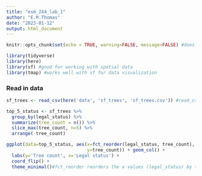 ```yaml
---
title: "esm_244_lab_1"
author: "E.M.Thomas"
date: "2023-01-12"
output: html_document
---
```


```r
knitr::opts_chunk$set(echo = TRUE, warning=FALSE, message=FALSE) #does it for every code chunk

library(tidyverse)
library(here)
library(sf) #good for working with spatial data
library(tmap) #works well with sf for data visualization 
```

### Read in data

```r
sf_trees <- read_csv(here('data', 'sf_trees', 'sf_trees.csv')) #read_csv is improved version of read.csv which is built into Rstudio. read_ is faster, makes the final data easier to work with 

top_5_status <- sf_trees %>% 
  group_by(legal_status) %>% 
  summarize(tree_count = n()) %>% 
  slice_max(tree_count, n=5) %>% 
  arrange(-tree_count)

ggplot(data=top_5_status, aes(x=fct_reorder(legal_status, tree_count),
                              y=tree_count)) + geom_col() + 
  labs(y='Tree count', x='Legal status') + 
  coord_flip() +
  theme_minimal()#fct_reorder reorders the x values (legal_status) by tree_count
```



